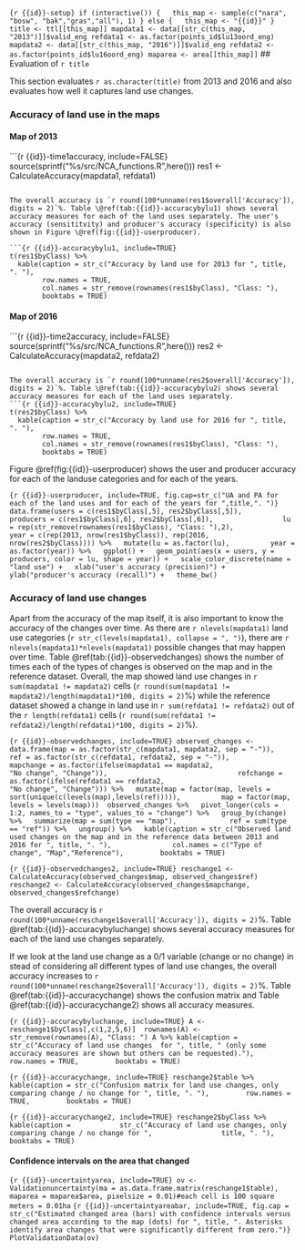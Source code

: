 
```{r {{id}}-setup}
if (interactive()) {
  this_map <- sample(c("nara", "bosw", "bak","gras","all"), 1)
} else {
  this_map <- "{{id}}"
}
title <- ttl[[this_map]]
mapdata1 <- data[[str_c(this_map, "2013")]]$valid_eng
refdata1 <- as.factor(points_id$lu13oord_eng)
mapdata2 <- data[[str_c(this_map, "2016")]]$valid_eng
refdata2 <- as.factor(points_id$lu16oord_eng)
maparea <- area[[this_map]]
```
## Evaluation of `r title`

This section evaluates `r as.character(title)` from 2013 and 2016 and also evaluates how well it captures land use changes.

### Accuracy of land use in the maps

#### Map of 2013
```{r {{id}}-time1accuracy, include=FALSE}
source(sprintf("%s/src/NCA_functions.R",here()))
res1 <- CalculateAccuracy(mapdata1, refdata1)

```

The overall accuracy is `r round(100*unname(res1$overall['Accuracy']), digits = 2)`%. Table \@ref(tab:{{id}}-accuracybylu1) shows several accuracy measures for each of the land uses separately. The user's accuracy (sensititvity) and producer's accuracy (specificity) is also shown in Figure \@ref(fig:{{id}}-userproducer).

```{r {{id}}-accuracybylu1, include=TRUE}
t(res1$byClass) %>% 
  kable(caption = str_c("Accuracy by land use for 2013 for ", title, ". "),
        row.names = TRUE,
        col.names = str_remove(rownames(res1$byClass), "Class: "),
        booktabs = TRUE)
```

#### Map of 2016

```{r {{id}}-time2accuracy, include=FALSE}
source(sprintf("%s/src/NCA_functions.R",here()))
res2 <- CalculateAccuracy(mapdata2, refdata2)

```

The overall accuracy is `r round(100*unname(res2$overall['Accuracy']), digits = 2)`%. Table \@ref(tab:{{id}}-accuracybylu2) shows several accuracy measures for each of the land uses separately. 
```{r {{id}}-accuracybylu2, include=TRUE}
t(res2$byClass) %>% 
  kable(caption = str_c("Accuracy by land use for 2016 for ", title, ". "),
        row.names = TRUE,
        col.names = str_remove(rownames(res1$byClass), "Class: "),
        booktabs = TRUE) 
```

Figure \@ref(fig:{{id}}-userproducer) shows the user and producer accuracy for each of the landuse categories and for each of the years.

```{r {{id}}-userproducer, include=TRUE, fig.cap=str_c("UA and PA for each of the land uses and for each of the years for ",title,". ")}
data.frame(users = c(res1$byClass[,5], res2$byClass[,5]),
                producers = c(res1$byClass[,6], res2$byClass[,6]),
                lu = rep(str_remove(rownames(res1$byClass), "Class: "),2),
                year = c(rep(2013, nrow(res1$byClass)), rep(2016, nrow(res2$byClass)))) %>%
  mutate(lu = as.factor(lu),
         year = as.factor(year)) %>%
  ggplot() +
  geom_point(aes(x = users, y = producers, color = lu, shape = year)) +
  scale_color_discrete(name = "land use") +
  xlab("user's accuracy (precision)") +
  ylab("producer's accuracy (recall)") +
  theme_bw()
```

### Accuracy of land use changes 

Apart from the accuracy of the map itself, it is also important to know the accuracy of the changes over time. As there are `r nlevels(mapdata1)` land use categories (`r str_c(levels(mapdata1), collapse = ", ")`),  there are  `r nlevels(mapdata1)*nlevels(mapdata1)` possible changes that may happen over time. Table \@ref(tab:{{id}}-observedchanges) shows the number of times each of the types of changes is observed on the map and in the reference dataset. Overall, the map showed land use changes in `r sum(mapdata1 != mapdata2)` cells (`r round(sum(mapdata1 != mapdata2)/length(mapdata1)*100, digits = 2)`%) while the reference dataset showed a change in land use in `r sum(refdata1 != refdata2)` out of the `r length(refdata1)` cells (`r round(sum(refdata1 != refdata2)/length(refdata1)*100, digits = 2)`%).

```{r {{id}}-observedchanges, include=TRUE}
observed_changes <- data.frame(map = as.factor(str_c(mapdata1, mapdata2, sep = "-")),
                               ref = as.factor(str_c(refdata1, refdata2, sep = "-")),
                               mapchange = as.factor(ifelse(mapdata1 == mapdata2, 
                                                  "No change", "Change")),
                               refchange = as.factor(ifelse(refdata1 == refdata2, 
                                                  "No change", "Change"))) %>%
  mutate(map = factor(map, levels = sort(unique(c(levels(map),levels(ref))))),
         map = factor(map, levels = levels(map))) 
observed_changes %>%
  pivot_longer(cols = 1:2, names_to = "type", values_to = "change") %>%
  group_by(change) %>%
  summarize(map = sum(type == "map"),
            ref = sum(type == "ref")) %>%
  ungroup() %>%
  kable(caption = str_c("Observed land used changes on the map and in the reference data between 2013 and 2016 for ", title, ". "),
              col.names = c("Type of change", "Map","Reference"),
        booktabs = TRUE) 
```

```{r {{id}}-observedchanges2, include=TRUE}
reschange1 <- CalculateAccuracy(observed_changes$map, observed_changes$ref)
reschange2 <- CalculateAccuracy(observed_changes$mapchange, observed_changes$refchange)
```

The overall accuracy is `r round(100*unname(reschange1$overall['Accuracy']), digits = 2)`%. Table \@ref(tab:{{id}}-accuracybyluchange) shows several accuracy measures for each of the land use changes separately.

If we look at the land use change as a 0/1 variable (change or no change) in stead of considering all different types of land use changes, the overall accuracy increases to `r round(100*unname(reschange2$overall['Accuracy']), digits = 2)`%. Table \@ref(tab:{{id}}-accuracychange) shows the confusion matrix and Table \@ref(tab:{{id}}-accuracychange2) shows all accuracy measures.

```{r {{id}}-accuracybyluchange, include=TRUE}
A <- reschange1$byClass[,c(1,2,5,6)] 
rownames(A) <- str_remove(rownames(A), "Class: ")
A %>% kable(caption = str_c("Accuracy of land use changes  for ", title, " (only some accuracy measures are shown but others can be requested)."),
        row.names = TRUE,
        booktabs = TRUE) 
```

```{r {{id}}-accuracychange, include=TRUE}
reschange2$table %>% kable(caption = str_c("Confusion matrix for land use changes, only comparing change / no change for ", title, ". "),
        row.names = TRUE,
        booktabs = TRUE) 
```

```{r {{id}}-accuracychange2, include=TRUE}
reschange2$byClass %>% 
  kable(caption = 
          str_c("Accuracy of land use changes, only comparing change / no change for ",
                title, ". "),
        booktabs = TRUE) 
```

#### Confidence intervals on the area that changed

```{r {{id}}-uncertaintyarea, include=TRUE}
ov <- Validationuncertainty(ma = as.data.frame.matrix(reschange1$table), maparea = maparea$area, pixelsize = 0.01)#each cell is 100 square meters = 0.01ha
```
```{r {{id}}-uncertaintyareabar, include=TRUE, fig.cap = str_c("Estimated changed area (bars) with confidence intervals versus changed area according to the map (dots) for ", title, ". Asterisks identify area changes that were significantly different from zero.")}
PlotValidationData(ov)
```
